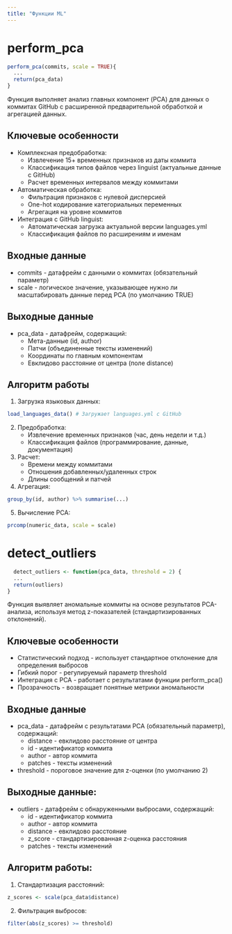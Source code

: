 ```yaml
---
title: "Функции ML"
---
```


# perform_pca
```R
perform_pca(commits, scale = TRUE){
  ...
  return(pca_data)
}
```

Функция выполняет анализ главных компонент (PCA) для данных о коммитах GitHub с расширенной предварительной обработкой и агрегацией данных.

## Ключевые особенности

- Комплексная предобработка:
    - Извлечение 15+ временных признаков из даты коммита
    - Классификация типов файлов через linguist (актуальные данные с GitHub)
    - Расчет временных интервалов между коммитами
- Автоматическая обработка:
    - Фильтрация признаков с нулевой дисперсией
    - One-hot кодирование категориальных переменных
    - Агрегация на уровне коммитов
- Интеграция с GitHub linguist:
    - Автоматическая загрузка актуальной версии languages.yml
    - Классификация файлов по расширениям и именам
    
## Входные данные

- commits - датафрейм с данными о коммитах (обязательный параметр)
- scale - логическое значение, указывающее нужно ли масштабировать данные перед PCA (по умолчанию TRUE)

## Выходные данные

- pca_data - датафрейм, содержащий:
    - Мета-данные (id, author)
    - Патчи (объединенные тексты изменений)
    - Координаты по главным компонентам
    - Евклидово расстояние от центра (поле distance)
    
## Алгоритм работы
1. Загрузка языковых данных:
```R
load_languages_data() # Загружает languages.yml с GitHub
```
2. Предобработка:
    - Извлечение временных признаков (час, день недели и т.д.)
    - Классификация файлов (программирование, данные, документация)
3. Расчет:
    - Времени между коммитами
    - Отношения добавленных/удаленных строк
    - Длины сообщений и патчей
4. Агрегация:
```R
group_by(id, author) %>% summarise(...)
```
5. Вычисление PCA:
```R
prcomp(numeric_data, scale = scale)
```

# detect_outliers
```R  
  detect_outliers <- function(pca_data, threshold = 2) {
  ...
  return(outliers)
}
```

Функция выявляет аномальные коммиты на основе результатов PCA-анализа, используя метод z-показателей (стандартизированных отклонений).

## Ключевые особенности
- Статистический подход - использует стандартное отклонение для определения выбросов
- Гибкий порог - регулируемый параметр threshold
- Интеграция с PCA - работает с результатами функции perform_pca()
- Прозрачность - возвращает понятные метрики аномальности

## Входные данные
- pca_data - датафрейм с результатами PCA (обязательный параметр), содержащий:
    - distance - евклидово расстояние от центра
    - id - идентификатор коммита
    - author - автор коммита
    - patches - тексты изменений
- threshold - пороговое значение для z-оценки (по умолчанию 2)

## Выходные данные:
- outliers - датафрейм с обнаруженными выбросами, содержащий:
    - id - идентификатор коммита
    - author - автор коммита
    - distance - евклидово расстояние
    - z_score - стандартизированная z-оценка расстояния
    - patches - тексты изменений

## Алгоритм работы:
1. Стандартизация расстояний:
```R
z_scores <- scale(pca_data$distance)
```
2. Фильтрация выбросов:
```R
filter(abs(z_scores) >= threshold)
```